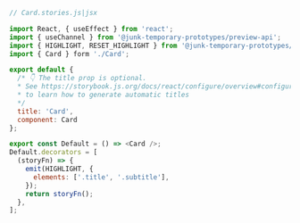 ```js
// Card.stories.js|jsx

import React, { useEffect } from 'react';
import { useChannel } from '@junk-temporary-prototypes/preview-api';
import { HIGHLIGHT, RESET_HIGHLIGHT } from '@junk-temporary-prototypes/addon-highlight';
import { Card } form './Card';

export default {
  /* 👇 The title prop is optional.
  * See https://storybook.js.org/docs/react/configure/overview#configure-story-loading
  * to learn how to generate automatic titles
  */
  title: 'Card',
  component: Card
};

export const Default = () => <Card />;
Default.decorators = [
  (storyFn) => {
    emit(HIGHLIGHT, {
      elements: ['.title', '.subtitle'],
    });
    return storyFn();
  },
];
```
